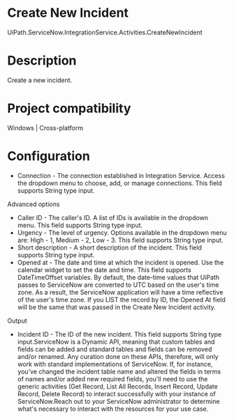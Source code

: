 ﻿# Create New Incident

UiPath.ServiceNow.IntegrationService.Activities.CreateNewIncident

# Description

Create a new incident.

# Project compatibility

Windows | Cross-platform

# Configuration

* Connection - The connection established in Integration Service. Access the dropdown menu to choose, add, or manage connections. This field supports String type input.

Advanced options

* Caller ID - The caller's ID. A list of IDs is available in the dropdown menu. This field supports String type input.
* Urgency - The level of urgency. Options available in the dropdown menu are: High - 1, Medium - 2, Low - 3. This field supports String type input.
* Short description - A short description of the incident. This field supports String type input.
* Opened at - The date and time at which the incident is opened. Use the calendar widget to set the date and time. This field supports DateTimeOffset variables. By default, the date-time values that UiPath passes to ServiceNow are converted to UTC based on the user's time zone. As a result, the ServiceNow application will have a time reflective of the user's time zone. If you LIST the record by ID, the Opened At field will be the same that was passed in the Create New Incident activity.

Output

* Incident ID - The ID of the new incident. This field supports String type input.ServiceNow is a Dynamic API, meaning that custom tables and fields can be added and standard tables and fields can be removed and/or renamed. Any curation done on these APIs, therefore, will only work with standard implementations of ServiceNow. If, for instance, you've changed the incident table name and altered the fields in terms of names and/or added new required fields, you'll need to use the generic activities (Get Record, List All Records, Insert Record, Update Record, Delete Record) to interact successfully with your instance of ServiceNow.Reach out to your ServiceNow administrator to determine what's necessary to interact with the resources for your use case.
